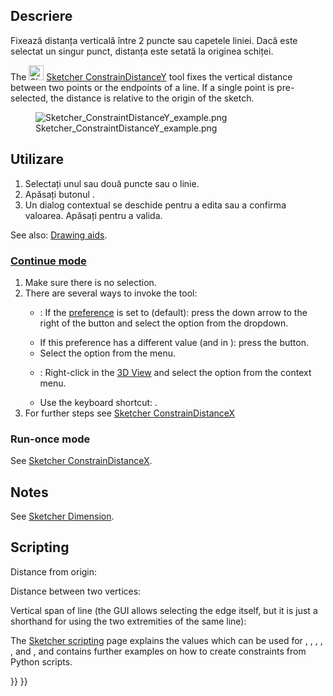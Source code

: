 <languages/>

{{Docnav
|[[Sketcher_ConstrainDistanceX|Horizontal Dimension]]
|[[Sketcher_ConstrainDistance|Distance Dimension]]
|[[Sketcher_Workbench|Sketcher]]
|IconL=Sketcher_ConstrainDistanceX.svg‎
|IconR=Sketcher_ConstrainDistance.svg
|IconC=Workbench_Sketcher.svg
}}

<div class="mw-translate-fuzzy">
{{GuiCommand
|Name=Sketcher ConstrainDistanceY
|Workbenches=[[Sketcher Workbench|Sketcher]]
|MenuLocation=Sketch → Sketcher constraints → Constrain vertical distance
|Shortcut=Shift+V
|SeeAlso=[[Sketcher_ConstrainDistanceX|Constrain Horizontal Distance]], [[Sketcher_ConstrainDistance|Constrain Length]]
}}
</div>

<span id="Description"></span>
<div class="mw-translate-fuzzy">
==Descriere==
Fixează distanța verticală între 2 puncte sau capetele liniei. Dacă este selectat un singur punct, distanța este setată la originea schiței.
</div>

The [[Image:Sketcher_ConstrainDistanceY.svg|24px]] [[Sketcher_ConstrainDistanceY|Sketcher ConstrainDistanceY]] tool 
fixes the vertical distance between two points or the endpoints of a line. If a single point is pre-selected, the distance is relative to the origin of the sketch.

[[File:Sketcher ConstraintDistanceY example.png]]

<span id="Usage"></span>
<div class="mw-translate-fuzzy">
==Utilizare==
# Selectați unul sau două puncte sau o linie.
# Apăsați butonul {{KEY|[[File:Sketcher ConstrainDistanceY.png|24px]] '''Constrain vertical distance'''}} .
# Un dialog contextual se deschide pentru a edita sau a confirma valoarea. Apăsați {{KEY|OK}} pentru a valida.
</div>

See also: [[Sketcher_Workbench#Drawing_aids|Drawing aids]].

===[[Sketcher_Workbench#Continue_modes|Continue mode]]===

# Make sure there is no selection.
# There are several ways to invoke the tool:
#* {{Version|1.0}}: If the {{MenuCommand|Dimensioning constraints}} [[Sketcher_Preferences#General|preference]] is set to {{Value|Single tool}} (default): press the down arrow to the right of the {{Button|[[Image:Sketcher_Dimension.svg||x16px]][[Image:Toolbar_flyout_arrow.svg|x16px]]}} button and select the {{MenuCommand|[[Image:Sketcher_ConstrainDistanceY.svg|16px]] Vertical Dimension}} option from the dropdown.
#* If this preference has a different value (and in {{VersionMinus|0.21}}): press the {{Button|[[Image:Sketcher_ConstrainDistanceY.svg|16px]] [[Sketcher_ConstrainDistanceY|Vertical Dimension]]}} button.
#* Select the {{MenuCommand|Sketch → Constraints → [[Image:Sketcher_ConstrainDistanceY.svg|16px]] Vertical Dimension}} option from the menu.
#* {{Version|1.0}}: Right-click in the [[3D_View|3D View]] and select the {{MenuCommand|Dimension → [[Image:Sketcher_ConstrainDistanceY.svg|16px]] Vertical Dimension}} option from the context menu.
#* Use the keyboard shortcut: {{KEY|I}}.
# For further steps see [[Sketcher_ConstrainDistanceX#Continue_mode|Sketcher ConstrainDistanceX]]

===Run-once mode===

See [[Sketcher_ConstrainDistanceX#Run-once_mode|Sketcher ConstrainDistanceX]].

==Notes==

See [[Sketcher_Dimension#Notes|Sketcher Dimension]].

== Scripting ==

Distance from origin:

{{Code|code=Sketch.addConstraint(Sketcher.Constraint('DistanceY', Edge, PointOfEdge, -1, 1, App.Units.Quantity('123.0 mm')))}}

Distance between two vertices:

{{Code|code=Sketch.addConstraint(Sketcher.Constraint('DistanceY', Edge1, PointOfEdge1, Edge2, PointOfEdge2, App.Units.Quantity('123.0 mm')))}}

Vertical span of line (the GUI allows selecting the edge itself, but it is just a shorthand for using the two extremities of the same line):

{{Code|code=Sketch.addConstraint(Sketcher.Constraint('DistanceY', Line, 1, Line, 2, App.Units.Quantity('123.0 mm')))}}

The [[Sketcher_scripting|Sketcher scripting]] page explains the values which can be used for {{incode|Edge}}, {{incode|Edge1}}, {{incode|Edge2}}, {{incode|PointOfEdge}}, {{incode| PointOfEdge1}}, {{incode| PointOfEdge2}} and {{incode|Line}}, and contains further examples on how to create constraints from Python scripts.


{{Docnav
|[[Sketcher_ConstrainDistanceX|Horizontal Dimension]]
|[[Sketcher_ConstrainDistance|Distance Dimension]]
|[[Sketcher_Workbench|Sketcher]]
|IconL=Sketcher_ConstrainDistanceX.svg‎
|IconR=Sketcher_ConstrainDistance.svg
|IconC=Workbench_Sketcher.svg
}}

{{Sketcher_Tools_navi{{#translation:}}}}
{{Userdocnavi{{#translation:}}}}